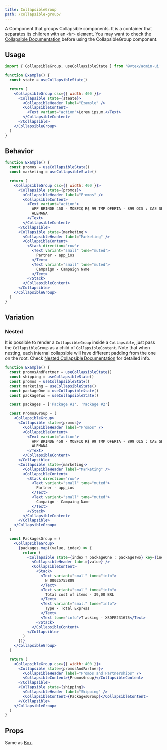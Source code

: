 ```yaml
---
title: CollapsibleGroup
path: /collapsible-group/
---
```


A Component that groups Collapsible components. It is a container that separates its children with an `<hr>` element.
You may want to check the [Collapsible Documentation](collapsible/) before using the CollapsibleGroup component.

## Usage

```jsx isStatic
import { CollapsibleGroup, useCollapsibleState } from '@vtex/admin-ui'

function Example() {
  const state = useCollapsibleState()

  return (
    <CollapsibleGroup csx={{ width: 400 }}>
      <Collapsible state={steate}>
        <CollapsibleHeader label="Example" />
        <CollapsibleContent>
          <Text variant="action">Lorem ipsum.</Text>
        </CollapsibleContent>
      </Collapsible>
    </CollapsibleGroup>
  )
}
```

## Behavior

```jsx live
function Example() {
  const promos = useCollapsibleState()
  const marketing = useCollapsibleState()

  return (
    <CollapsibleGroup csx={{ width: 400 }}>
      <Collapsible state={promos}>
        <CollapsibleHeader label="Promos" />
        <CollapsibleContent>
          <Text variant="action">
            APP BRINDE 458 - MOBFIQ R$ 99 TMP OFERTA - 899 OIS : CAE SEMANA -
            ALEMANA
          </Text>
        </CollapsibleContent>
      </Collapsible>
      <Collapsible state={marketing}>
        <CollapsibleHeader label="Marketing" />
        <CollapsibleContent>
          <Stack direction="row">
            <Text variant="small" tone="muted">
              Partner - app_ios
            </Text>
            <Text variant="small" tone="muted">
              Campaign - Campaign Name
            </Text>
          </Stack>
        </CollapsibleContent>
      </Collapsible>
    </CollapsibleGroup>
  )
}
```

## Variation

### Nested

It is possible to render a `CollapsibleGroup` inside a `Collapsible`, just pass the `CollapsibleGroup` as a child of `CollapsibleContent`. Note that when nesting, each internal collapsible will have different padding from the one on the root. Check [Nested Collapsible Documentation](collapsible/#nested) for detailed info.

```jsx live
function Example() {
  const promosAndPartner = useCollapsibleState()
  const shipping = useCollapsibleState()
  const promos = useCollapsibleState()
  const marketing = useCollapsibleState()
  const packageOne = useCollapsibleState()
  const packageTwo = useCollapsibleState()

  const packages = ['Package #1', 'Package #2']

  const PromosGroup = (
    <CollapsibleGroup>
      <Collapsible state={promos}>
        <CollapsibleHeader label="Promos" />
        <CollapsibleContent>
          <Text variant="action">
            APP BRINDE 458 - MOBFIQ R$ 99 TMP OFERTA - 899 OIS : CAE SEMANA -
            ALEMANA
          </Text>
        </CollapsibleContent>
      </Collapsible>
      <Collapsible state={marketing}>
        <CollapsibleHeader label="Marketing" />
        <CollapsibleContent>
          <Stack direction="row">
            <Text variant="small" tone="muted">
              Partner - app_ios
            </Text>
            <Text variant="small" tone="muted">
              Campaign - Campaing Name
            </Text>
          </Stack>
        </CollapsibleContent>
      </Collapsible>
    </CollapsibleGroup>
  )

  const PackagesGroup = (
    <CollapsibleGroup>
      {packages.map((value, index) => {
        return (
          <Collapsible state={index ? packageOne : packageTwo} key={index}>
            <CollapsibleHeader label={value} />
            <CollapsibleContent>
              <Stack>
                <Text variant="small" tone="info">
                  N 00025755809
                </Text>
                <Text variant="small" tone="info">
                  Total cost of items - 39,00 BRL
                </Text>
                <Text variant="small" tone="info">
                  Type - Total Express
                </Text>
                <Text tone="info">Tracking - XSDFE231675</Text>
              </Stack>
            </CollapsibleContent>
          </Collapsible>
        )
      })}
    </CollapsibleGroup>
  )

  return (
    <CollapsibleGroup csx={{ width: 400 }}>
      <Collapsible state={promosAndPartner}>
        <CollapsibleHeader label="Promos and Partnerships" />
        <CollapsibleContent>{PromosGroup}</CollapsibleContent>
      </Collapsible>
      <Collapsible state={shipping}>
        <CollapsibleHeader label="Shipping" />
        <CollapsibleContent>{PackagesGroup}</CollapsibleContent>
      </Collapsible>
    </CollapsibleGroup>
  )
}
```

## Props

Same as [Box](box/).
